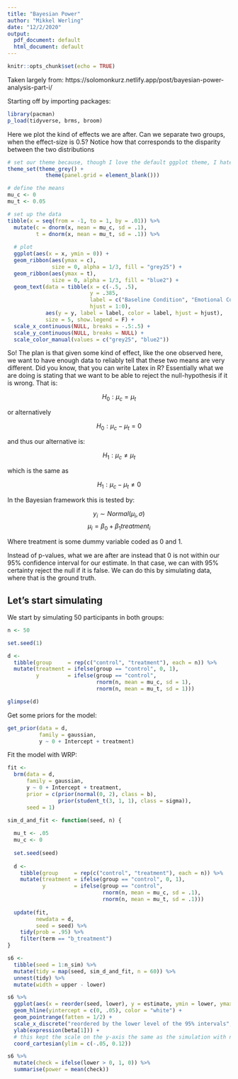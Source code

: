 ```yaml
---
title: "Bayesian Power"
author: "Mikkel Werling"
date: "12/2/2020"
output:
  pdf_document: default
  html_document: default
---
```


```r
knitr::opts_chunk$set(echo = TRUE)
```

Taken largely from: https://solomonkurz.netlify.app/post/bayesian-power-analysis-part-i/

Starting off by importing packages:

```r
library(pacman)
p_load(tidyverse, brms, broom)
```

Here we plot the kind of effects we are after. Can we separate two groups, when the effect-size is 0.5? 
Notice how that corresponds to the disparity between the two distributions

```r
# set our theme because, though I love the default ggplot theme, I hate gridlines
theme_set(theme_grey() +
            theme(panel.grid = element_blank()))

# define the means
mu_c <- 0
mu_t <- 0.05

# set up the data
tibble(x = seq(from = -1, to = 1, by = .01)) %>%
  mutate(c = dnorm(x, mean = mu_c, sd = .1),
         t = dnorm(x, mean = mu_t, sd = .1)) %>% 
  
  # plot
  ggplot(aes(x = x, ymin = 0)) +
  geom_ribbon(aes(ymax = c),
              size = 0, alpha = 1/3, fill = "grey25") +
  geom_ribbon(aes(ymax = t),
              size = 0, alpha = 1/3, fill = "blue2") +
  geom_text(data = tibble(x = c(-.5, .5),
                          y = .385,
                          label = c("Baseline Condition", "Emotional Condition"),
                          hjust = 1:0),
            aes(y = y, label = label, color = label, hjust = hjust),
            size = 5, show.legend = F) +
  scale_x_continuous(NULL, breaks = -.5:.5) +
  scale_y_continuous(NULL, breaks = NULL) +
  scale_color_manual(values = c("grey25", "blue2"))
```

So! The plan is that given some kind of effect, like the one observed here, we want to have enough data to reliably tell that these two means are very different. Did you know, that you can write Latex in R?
Essentially what we are doing is stating that we want to be able to reject the null-hypothesis if it is wrong. That is:

$$H_0:\mu_c = \mu_t $$

or alternatively 

$$H_0:\mu_c - \mu_t = 0$$

and thus our alternative is:

$$H_1:\mu_c \neq \mu_t $$

which is the same as

$$H_1:\mu_c - \mu_t \neq 0$$

In the Bayesian framework this is tested by:

$$y_i \sim Normal(\mu_i, \sigma)$$
$$\mu_i = \beta_0 + \beta_1 treatment_i $$

Where treatment is some dummy variable coded as 0 and 1.

Instead of p-values, what we are after are instead that 0 is not within our 95% confidence interval for our estimate. In that case, we can with 95% certainty reject the null if it is false. We can do this by simulating data, where that is the ground truth.

## Let's start simulating

We start by simulating 50 participants in both groups:

```r
n <- 50

set.seed(1)

d <-
  tibble(group     = rep(c("control", "treatment"), each = n)) %>% 
  mutate(treatment = ifelse(group == "control", 0, 1),
         y         = ifelse(group == "control", 
                            rnorm(n, mean = mu_c, sd = 1),
                            rnorm(n, mean = mu_t, sd = 1)))

glimpse(d)
```

Get some priors for the model:

```r
get_prior(data = d,
          family = gaussian,
          y ~ 0 + Intercept + treatment)
```

Fit the model with WRP:

```r
fit <-
  brm(data = d,
      family = gaussian,
      y ~ 0 + Intercept + treatment,
      prior = c(prior(normal(0, 2), class = b),
                prior(student_t(3, 1, 1), class = sigma)),
      seed = 1)
```

```r
sim_d_and_fit <- function(seed, n) {
  
  mu_t <- .05
  mu_c <- 0
  
  set.seed(seed)
  
  d <-
    tibble(group     = rep(c("control", "treatment"), each = n)) %>% 
    mutate(treatment = ifelse(group == "control", 0, 1),
           y         = ifelse(group == "control", 
                              rnorm(n, mean = mu_c, sd = .1),
                              rnorm(n, mean = mu_t, sd = .1)))
  
  update(fit,
         newdata = d, 
         seed = seed) %>% 
    tidy(prob = .95) %>% 
    filter(term == "b_treatment")
}
```


```r
s6 <-
  tibble(seed = 1:n_sim) %>% 
  mutate(tidy = map(seed, sim_d_and_fit, n = 60)) %>% 
  unnest(tidy) %>%
  mutate(width = upper - lower)
```

```r
s6 %>% 
  ggplot(aes(x = reorder(seed, lower), y = estimate, ymin = lower, ymax = upper)) +
  geom_hline(yintercept = c(0, .05), color = "white") +
  geom_pointrange(fatten = 1/2) +
  scale_x_discrete("reordered by the lower level of the 95% intervals", breaks = NULL) +
  ylab(expression(beta[1])) +
  # this kept the scale on the y-axis the same as the simulation with n = 50
  coord_cartesian(ylim = c(-.05, 0.12))
```

```r
s6 %>% 
  mutate(check = ifelse(lower > 0, 1, 0)) %>% 
  summarise(power = mean(check))
```

